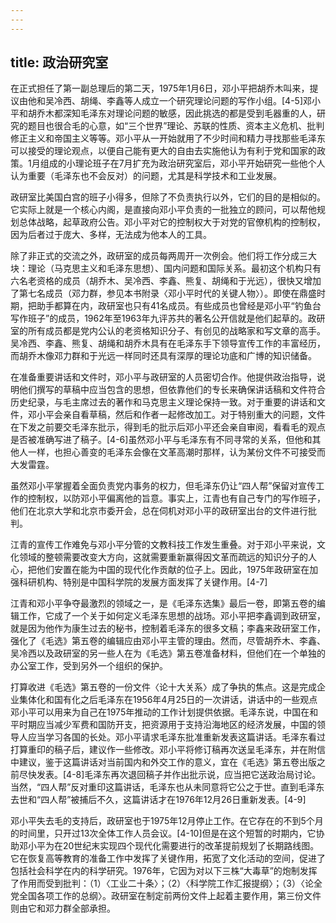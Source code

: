 ```yaml
---
---
---
```

title: 政治研究室
---



在正式担任了第一副总理后的第二天，1975年1月6日，邓小平把胡乔木叫来，提议由他和吴冷西、胡绳、李鑫等人成立一个研究理论问题的写作小组。[4-5]邓小平和胡乔木都深知毛泽东对理论问题的敏感，因此挑选的都是受到毛器重的人，研究的题目也很合毛的心意，如“三个世界”理论、苏联的性质、资本主义危机、批判修正主义和帝国主义等等。邓小平从一开始就用了不少时间和精力寻找那些毛泽东可以接受的理论观点，以便自己能有更大的自由去实施他认为有利于党和国家的政策。1月组成的小理论班子在7月扩充为政治研究室后，邓小平开始研究一些他个人认为重要（毛泽东也不会反对）的问题，尤其是科学技术和工业发展。

政研室比美国白宫的班子小得多，但除了不负责执行以外，它们的目的是相似的。它实际上就是一个核心内阁，是直接向邓小平负责的一批独立的顾问，可以帮他规划总体战略，起草政府公告。邓小平对它的控制权大于对党的官僚机构的控制权，因为后者过于庞大、多样，无法成为他本人的工具。

除了非正式的交流之外，政研室的成员每两周开一次例会。他们将工作分成三大块：理论（马克思主义和毛泽东思想）、国内问题和国际关系。最初这个机构只有六名老资格的成员（胡乔木、吴冷西、李鑫、熊复、胡绳和于光远），很快又增加了第七名成员（邓力群，参见本书附录〈邓小平时代的关键人物〉）。即使在鼎盛时期，把助手都算在内，政研室也只有41名成员。有些成员也曾经是邓小平“钓鱼台写作班子”的成员，1962年至1963年九评苏共的著名公开信就是他们起草的。政研室的所有成员都是党内公认的老资格知识分子、有创见的战略家和写文章的高手。吴冷西、李鑫、熊复、胡绳和胡乔木具有在毛泽东手下领导宣传工作的丰富经历，而胡乔木像邓力群和于光远一样同时还具有深厚的理论功底和广博的知识储备。

在准备重要讲话和文件时，邓小平与政研室的人员密切合作。他提供政治指导，说明他们撰写的草稿中应当包含的思想，但依靠他们的专长来确保讲话稿和文件符合历史纪录，与毛主席过去的著作和马克思主义理论保持一致。对于重要的讲话和文件，邓小平会亲自看草稿，然后和作者一起修改加工。对于特别重大的问题，文件在下发之前要交毛泽东批示，得到毛的批示后邓小平还会亲自审阅，看看毛的观点是否被准确写进了稿子。[4-6]虽然邓小平与毛泽东有不同寻常的关系，但他和其他人一样，也担心善变的毛泽东会像在文革高潮时那样，认为某份文件不可接受而大发雷霆。

虽然邓小平掌握着全面负责党内事务的权力，但毛泽东仍让“四人帮”保留对宣传工作的控制权，以防邓小平偏离他的旨意。事实上，江青也有自己专门的写作班子，他们在北京大学和北京市委开会，总在伺机对邓小平的政研室出台的文件进行批判。

江青的宣传工作难免与邓小平分管的文教科技工作发生重叠。对于邓小平来说，文化领域的整顿需要改变大方向，这就需要重新赢得因文革而疏远的知识分子的人心，把他们安置在能为中国的现代化作贡献的位子上。因此，1975年政研室在加强科研机构、特别是中国科学院的发展方面发挥了关键作用。[4-7]

江青和邓小平争夺最激烈的领域之一，是《毛泽东选集》最后一卷，即第五卷的编辑工作，它成了一个关于如何定义毛泽东思想的战场。邓小平把李鑫调到政研室，就是因为他作为康生过去的秘书，控制着毛泽东的很多文稿；李鑫来政研室工作，强化了《毛选》第五卷的编辑应由邓小平主管的理由。然而，尽管胡乔木、李鑫、吴冷西以及政研室的另一些人在为《毛选》第五卷准备材料，但他们在一个单独的办公室工作，受到另外一个组织的保护。

打算收进《毛选》第五卷的一份文件〈论十大关系〉成了争执的焦点。这是完成企业集体化和国有化之后毛泽东在1956年4月25日的一次讲话，讲话中的一些观点邓小平可以用来为自己在1975年推动的工作计划提供依据。毛泽东说，中国在和平时期应当减少军费和国防开支，把资源用于支持沿海地区的经济发展，中国的领导人应当学习各国的长处。邓小平请求毛泽东批准重新发表这篇讲话。毛泽东看过打算重印的稿子后，建议作一些修改。邓小平将修订稿再次送呈毛泽东，并在附信中建议，鉴于这篇讲话对当前国内和外交工作的意义，宜在《毛选》第五卷出版之前尽快发表。[4-8]毛泽东再次退回稿子并作出批示说，应当把它送政治局讨论。当然，“四人帮”反对重印这篇讲话，毛泽东也从未同意将它公之于世。直到毛泽东去世和“四人帮”被捕后不久，这篇讲话才在1976年12月26日重新发表。[4-9]

邓小平失去毛的支持后，政研室也于1975年12月停止工作。在它存在的不到5个月的时间里，只开过13次全体工作人员会议。[4-10]但是在这个短暂的时期内，它协助邓小平为在20世纪末实现四个现代化需要进行的改革提前规划了长期路线图。它在恢复高等教育的准备工作中发挥了关键作用，拓宽了文化活动的空间，促进了包括社会科学在内的科学研究。1976年，它因为对以下三株“大毒草”的炮制发挥了作用而受到批判：（1）〈工业二十条〉；（2）〈科学院工作汇报提纲〉；（3）〈论全党全国各项工作的总纲〉。政研室在制定前两份文件上起着主要作用，第三份文件则由它和邓力群全部承担。